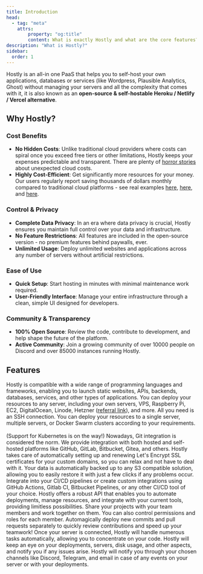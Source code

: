 ```yaml
---
title: Introduction
head:
  - tag: "meta"
    attrs:
        property: "og:title"
        content: What is exactly Hostly and what are the core features?
description: "What is Hostly?"
sidebar:
  order: 1
---
```



Hostly is an all-in one PaaS that helps you to self-host your own applications, databases or services (like Wordpress, Plausible Analytics, Ghost) without managing your servers and all the complexity that comes with it, it is also known as an **open-source & self-hostable Heroku / Netlify / Vercel alternative**.

## Why Hostly?

### Cost Benefits
- **No Hidden Costs**: Unlike traditional cloud providers where costs can spiral once you exceed free tiers or other limitations, Hostly keeps your expenses predictable and transparent. There are plenty of <a href="https://serverlesshorrors.com" target="_blank">horror stories</a> about unexpected cloud costs.
- **Highly Cost-Efficient**: Get significantly more resources for your money. Our users regularly report saving thousands of dollars monthly compared to traditional cloud platforms - see real examples <a href="https://twitter.com/heyandras/status/1742078215986860460" target="_blank">here</a>, <a href="https://twitter.com/heyandras/status/1752209429276086688" target="_blank">here</a>, and <a href="https://twitter.com/heyandras/status/1724510876256944244" target="_blank">here</a>.

### Control & Privacy
- **Complete Data Privacy**: In an era where data privacy is crucial, Hostly ensures you maintain full control over your data and infrastructure.
- **No Feature Restrictions**: All features are included in the open-source version - no premium features behind paywalls, ever.
- **Unlimited Usage**: Deploy unlimited websites and applications across any number of servers without artificial restrictions.

### Ease of Use
- **Quick Setup**: Start hosting in minutes with minimal maintenance work required.
- **User-Friendly Interface**: Manage your entire infrastructure through a clean, simple UI designed for developers.

### Community & Transparency
- **100% Open Source**: Review the code, contribute to development, and help shape the future of the platform.
- **Active Community**: Join a growing community of over 10000 people on Discord and over 85000 instances running Hostly.

## Features
<CardGrid >
  <Card title="Any Language">
    Hostly is compatible with a wide range of programming languages and
    frameworks, enabling you to launch static websites, APIs, backends,
    databases, services, and other types of applications.
  </Card>
  <Card title="Any Server">
    You can deploy your resources to any server, including your own servers,
    VPS, Raspberry Pi, EC2, DigitalOcean, Linode, Hetzner
    (<a class="underline" href="https://hostly.khulnasoft.com/hetzner" target="_blank">referral link</a>),
    and more. All you need is an SSH connection.
  </Card>
  <Card title="Any Use Case">
    You can deploy your resources to a single server, multiple servers, or
    Docker Swarm clusters according to your requirements.
    <br />
    <br />
    (Support for Kubernetes is on the way!)
  </Card>
  <Card title="Push to Deploy">
    Nowadays, Git integration is considered the norm. We provide integration
    with both hosted and self-hosted platforms like GitHub, GitLab, Bitbucket,
    Gitea, and others.
  </Card>
  <Card title="Free SSL Certificates">
    Hostly takes care of automatically setting up and renewing Let's Encrypt
    SSL certificates for your custom domains, so you can relax and not have to
    deal with it.
  </Card>
  <Card title="Automatic DB Backups">
    Your data is automatically backed up to any S3 compatible solution, allowing
    you to easily restore it with just a few clicks if any problems occur.
  </Card>
  <Card title="Webhooks">
    Integrate into your CI/CD pipelines or create custom integrations using
    GitHub Actions, Gitlab CI, Bitbucket Pipelines, or any other CI/CD tool of
    your choice.
  </Card>
  <Card title="Powerful API">
    Hostly offers a robust API that enables you to automate deployments, manage
    resources, and integrate with your current tools, providing limitless
    possibilities.
  </Card>
  <Card title="Collaborative">
    Share your projects with your team members and work together on them. You
    can also control permissions and roles for each member.
  </Card>
  <Card title="Pull Request Deployments">
    Automagically deploy new commits and pull requests separately to quickly
    review contributions and speed up your teamwork!
  </Card>
  <Card title="Server Automations">
    Once your server is connected, Hostly will handle numerous tasks
    automatically, allowing you to concentrate on your code.
  </Card>
  <Card title="Monitoring">
    Hostly will keep an eye on your deployments, servers, disk usage, and other
    aspects, and notify you if any issues arise.
  </Card>
  <Card title="Notifications">
    Hostly will notify you through your chosen channels like Discord, Telegram,
    and email in case of any events on your server or with your deployments.
  </Card>
</CardGrid>
